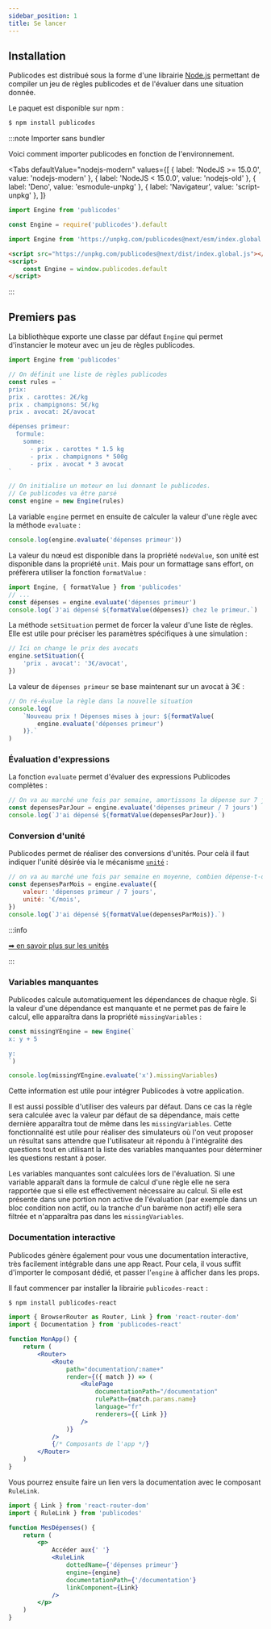 ```yaml
---
sidebar_position: 1
title: Se lancer
---
```



## Installation

Publicodes est distribué sous la forme d'une librairie
[Node.js](https://nodejs.org/fr/) permettant de compiler un jeu de règles
publicodes et de l'évaluer dans une situation donnée.

Le paquet est disponible sur npm :

```sh
$ npm install publicodes
```

:::note Importer sans bundler

Voici comment importer publicodes en fonction de l'environnement.

<Tabs
    defaultValue="nodejs-modern"
    values={[
    	{ label: 'NodeJS >= 15.0.0', value: 'nodejs-modern' },
    	{ label: 'NodeJS < 15.0.0', value: 'nodejs-old' },
    	{ label: 'Deno', value: 'esmodule-unpkg' },
    	{ label: 'Navigateur', value: 'script-unpkg' },
    ]}
>

<TabItem value="nodejs-modern">

```js
import Engine from 'publicodes'
```

</TabItem>
<TabItem value="nodejs-old">

```js
const Engine = require('publicodes').default
```

</TabItem>
<TabItem value="esmodule-unpkg">

```js
import Engine from 'https://unpkg.com/publicodes@next/esm/index.global.js'
```

</TabItem>
<TabItem value="script-unpkg">

```html
<script src="https://unpkg.com/publicodes@next/dist/index.global.js"></script>
<script>
	const Engine = window.publicodes.default
</script>
```

</TabItem>
</Tabs>

:::

## Premiers pas

La bibliothèque exporte une classe par défaut `Engine` qui permet d'instancier le moteur avec un
jeu de règles publicodes.

```js
import Engine from 'publicodes'

// On définit une liste de règles publicodes
const rules = `
prix:
prix . carottes: 2€/kg
prix . champignons: 5€/kg
prix . avocat: 2€/avocat

dépenses primeur:
  formule:
    somme:
      - prix . carottes * 1.5 kg
      - prix . champignons * 500g
      - prix . avocat * 3 avocat
`

// On initialise un moteur en lui donnant le publicodes.
// Ce publicodes va être parsé
const engine = new Engine(rules)
```

La variable `engine` permet en ensuite de calculer la valeur d'une règle avec la
méthode `evaluate` :

```js
console.log(engine.evaluate('dépenses primeur'))
```

La valeur du nœud est disponible dans la propriété `nodeValue`, son
unité est disponible dans la propriété `unit`. Mais pour un formattage sans
effort, on préfèrera utiliser la fonction `formatValue` :

```js
import Engine, { formatValue } from 'publicodes'
// ...
const dépenses = engine.evaluate('dépenses primeur')
console.log(`J'ai dépensé ${formatValue(dépenses)} chez le primeur.`)
```

La méthode `setSituation` permet de forcer la valeur d'une liste de règles. Elle
est utile pour préciser les paramètres spécifiques à une simulation :

```js
// Ici on change le prix des avocats
engine.setSituation({
	'prix . avocat': '3€/avocat',
})
```

La valeur de `dépenses primeur` se base maintenant sur un avocat à 3€ :

```js
// On ré-évalue la règle dans la nouvelle situation
console.log(
	`Nouveau prix ! Dépenses mises à jour: ${formatValue(
		engine.evaluate('dépenses primeur')
	)}.`
)
```

### Évaluation d'expressions

La fonction `evaluate` permet d'évaluer des expressions Publicodes complètes :

```js
// On va au marché une fois par semaine, amortissons la dépense sur 7 jours
const depensesParJour = engine.evaluate('dépenses primeur / 7 jours')
console.log(`J'ai dépensé ${formatValue(depensesParJour)}.`)
```

### Conversion d'unité

Publicodes permet de réaliser des conversions d'unités. Pour celà il faut
indiquer l'unité désirée via le mécanisme [`unité`](https://publi.codes/documentation/mécanismes#unité) :

```js
// on va au marché une fois par semaine en moyenne, combien dépense-t-on par mois ?
const depensesParMois = engine.evaluate({
	valeur: 'dépenses primeur / 7 jours',
	unité: '€/mois',
})
console.log(`J'ai dépensé ${formatValue(depensesParMois)}.`)
```

:::info

[➡ en savoir plus sur les unités](./principes-de-base.mdx)

:::

### Variables manquantes

Publicodes calcule automatiquement les dépendances de chaque règle. Si la
valeur d'une dépendance est manquante et ne permet pas de faire le calcul, elle
apparaîtra dans la propriété `missingVariables` :

```js
const missingYEngine = new Engine(`
x: y + 5

y:
`)

console.log(missingYEngine.evaluate('x').missingVariables)
```

Cette information est utile pour intégrer Publicodes à votre application.

Il est aussi possible d'utiliser des valeurs par défaut. Dans ce cas la règle
sera calculée avec la valeur par défaut de sa dépendance, mais cette dernière
apparaîtra tout de même dans les `missingVariables`. Cette fonctionnalité est
utile pour réaliser des simulateurs où l'on veut proposer un résultat sans
attendre que l'utilisateur ait répondu à l'intégralité des questions tout en
utilisant la liste des variables manquantes pour déterminer les questions
restant à poser.

Les variables manquantes sont calculées lors de l'évaluation. Si une variable
apparaît dans la formule de calcul d'une règle elle ne sera rapportée que si
elle est effectivement nécessaire au calcul. Si elle est présente dans une
portion non active de l'évaluation (par exemple dans un bloc condition non
actif, ou la tranche d'un barème non actif) elle sera filtrée et n'apparaîtra
pas dans les `missingVariables`.

### Documentation interactive

Publicodes génère également pour vous une documentation interactive, très
facilement intégrable dans une app React. Pour cela, il vous suffit d'importer
le composant dédié, et passer l'`engine` à afficher dans les props.

Il faut commencer par installer la librairie `publicodes-react` :

```sh
$ npm install publicodes-react
```

```jsx
import { BrowserRouter as Router, Link } from 'react-router-dom'
import { Documentation } from 'publicodes-react'

function MonApp() {
	return (
		<Router>
			<Route
				path="documentation/:name+"
				render={({ match }) => (
					<RulePage
						documentationPath="/documentation"
						rulePath={match.params.name}
						language="fr"
						renderers={{ Link }}
					/>
				)}
			/>
			{/* Composants de l'app */}
		</Router>
	)
}
```

Vous pourrez ensuite faire un lien vers la documentation avec le composant
`RuleLink`.

```jsx
import { Link } from 'react-router-dom'
import { RuleLink } from 'publicodes'

function MesDépenses() {
	return (
		<p>
			Accéder aux{' '}
			<RuleLink
				dottedName={'dépenses primeur'}
				engine={engine}
				documentationPath={'/documentation'}
				linkComponent={Link}
			/>
		</p>
	)
}
```
